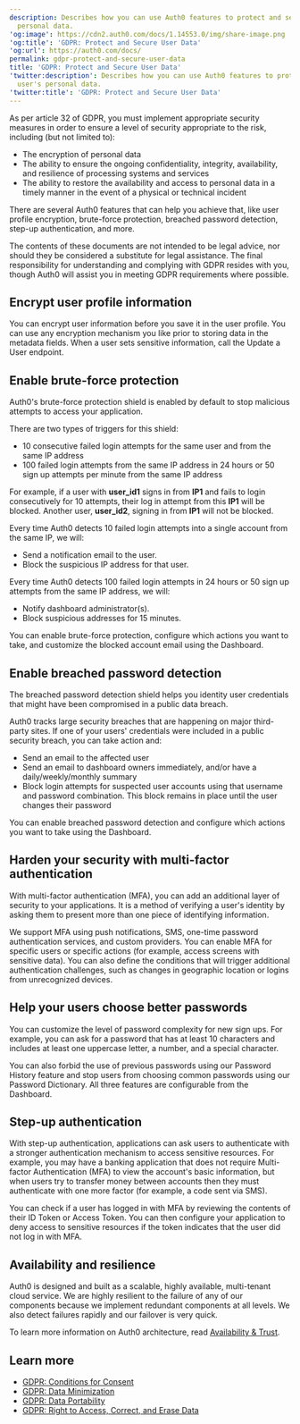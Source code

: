 ```yaml
---
description: Describes how you can use Auth0 features to protect and secure user's
  personal data.
'og:image': https://cdn2.auth0.com/docs/1.14553.0/img/share-image.png
'og:title': 'GDPR: Protect and Secure User Data'
'og:url': https://auth0.com/docs/
permalink: gdpr-protect-and-secure-user-data
title: 'GDPR: Protect and Secure User Data'
'twitter:description': Describes how you can use Auth0 features to protect and secure
  user's personal data.
'twitter:title': 'GDPR: Protect and Secure User Data'
---
```

As per article 32 of GDPR, you must implement appropriate security measures in order to ensure a level of security appropriate to the risk, including (but not limited to):

* Τhe encryption of personal data
* Τhe ability to ensure the ongoing confidentiality, integrity, availability, and resilience of processing systems and services
* Τhe ability to restore the availability and access to personal data in a timely manner in the event of a physical or technical incident

There are several Auth0 features that can help you achieve that, like user profile encryption, <Tooltip tip="Brute-force Protection: Form of attack protection that safeguards against brute-force attacks that occur from a single IP address and target a single user account." cta="View Glossary" href="/glossary?term=brute-force+protection">brute-force protection</Tooltip>, <Tooltip tip="Breached Password Detection: Form of attack protection in which Auth0 notifies your users if they use a username/password combination that has been compromised in a data leak on a third-party website or app." cta="View Glossary" href="/glossary?term=breached+password+detection">breached password detection</Tooltip>, step-up authentication, and more.

<Callout icon="file-lines" color="#0EA5E9" iconType="regular">

The contents of these documents are not intended to be legal advice, nor should they be considered a substitute for legal assistance. The final responsibility for understanding and complying with GDPR resides with you, though Auth0 will assist you in meeting GDPR requirements where possible.

</Callout>

## Encrypt user profile information

You can encrypt user information before you save it in the user profile. You can use any encryption mechanism you like prior to storing data in the metadata fields. When a user sets sensitive information, call the Update a User endpoint.

## Enable brute-force protection

Auth0's brute-force protection shield is enabled by default to stop malicious attempts to access your application.

There are two types of triggers for this shield:

* 10 consecutive failed login attempts for the same user and from the same IP address
* 100 failed login attempts from the same IP address in 24 hours or 50 sign up attempts per minute from the same IP address

For example, if a user with **user_id1** signs in from **IP1** and fails to login consecutively for 10 attempts, their log in attempt from this **IP1** will be blocked. Another user, **user_id2**, signing in from **IP1** will not be blocked.

Every time Auth0 detects 10 failed login attempts into a single account from the same IP, we will:

* Send a notification email to the user.
* Block the suspicious IP address for that user.

Every time Auth0 detects 100 failed login attempts in 24 hours or 50 sign up attempts from the same IP address, we will:

* Notify dashboard administrator(s).
* Block suspicious addresses for 15 minutes.

You can enable brute-force protection, configure which actions you want to take, and customize the blocked account email using the Dashboard.

## Enable breached password detection

The breached password detection shield helps you identity user credentials that might have been compromised in a public data breach.

Auth0 tracks large security breaches that are happening on major third-party sites. If one of your users' credentials were included in a public security breach, you can take action and:

* Send an email to the affected user
* Send an email to dashboard owners immediately, and/or have a daily/weekly/monthly summary
* Block login attempts for suspected user accounts using that username and password combination. This block remains in place until the user changes their password

You can enable breached password detection and configure which actions you want to take using the Dashboard.

## Harden your security with multi-factor authentication

With <Tooltip tip="Multi-factor authentication (MFA): User authentication process that uses a factor in addition to username and password such as a code via SMS." cta="View Glossary" href="/glossary?term=multi-factor+authentication">multi-factor authentication</Tooltip> (MFA), you can add an additional layer of security to your applications. It is a method of verifying a user's identity by asking them to present more than one piece of identifying information.

We support MFA using push notifications, SMS, one-time password authentication services, and custom providers. You can enable MFA for specific users or specific actions (for example, access screens with sensitive data). You can also define the conditions that will trigger additional authentication challenges, such as changes in geographic location or logins from unrecognized devices.

## Help your users choose better passwords

You can customize the level of password complexity for new sign ups. For example, you can ask for a password that has at least 10 characters and includes at least one uppercase letter, a number, and a special character.

You can also forbid the use of previous passwords using our Password History feature and stop users from choosing common passwords using our Password Dictionary. All three features are configurable from the Dashboard.

## Step-up authentication

With step-up authentication, applications can ask users to authenticate with a stronger authentication mechanism to access sensitive resources. For example, you may have a banking application that does not require Multi-factor Authentication (MFA) to view the account's basic information, but when users try to transfer money between accounts then they must authenticate with one more factor (for example, a code sent via SMS).

You can check if a user has logged in with MFA by reviewing the contents of their <Tooltip tip="ID Token: Credential meant for the client itself, rather than for accessing a resource." cta="View Glossary" href="/glossary?term=ID+Token">ID Token</Tooltip> or <Tooltip tip="Access Token: Authorization credential, in the form of an opaque string or JWT, used to access an API." cta="View Glossary" href="/glossary?term=Access+Token">Access Token</Tooltip>. You can then configure your application to deny access to sensitive resources if the token indicates that the user did not log in with MFA.

## Availability and resilience

Auth0 is designed and built as a scalable, highly available, multi-tenant cloud service. We are highly resilient to the failure of any of our components because we implement redundant components at all levels. We also detect failures rapidly and our failover is very quick.

To learn more information on Auth0 architecture, read [Availability & Trust](https://auth0.com/availability-trust).

## Learn more

* [GDPR: Conditions for Consent](/secure/data-privacy-and-compliance/gdpr/gdpr-conditions-for-consent)
* [GDPR: Data Minimization](/secure/data-privacy-and-compliance/gdpr/gdpr-data-minimization)
* [GDPR: Data Portability](/secure/data-privacy-and-compliance/gdpr/gdpr-data-portability)
* [GDPR: Right to Access, Correct, and Erase Data](/secure/data-privacy-and-compliance/gdpr/gdpr-right-to-access-correct-and-erase-data)